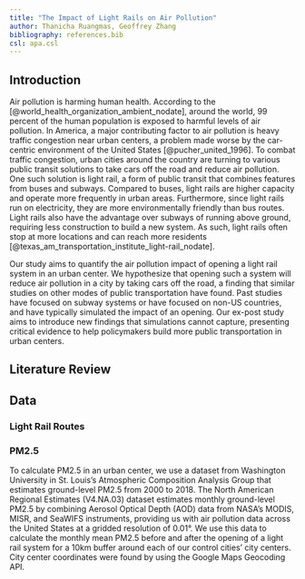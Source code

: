 ---
title: "The Impact of Light Rails on Air Pollution"
author: Thanicha Ruangmas, Geoffrey Zhang
bibliography: references.bib
csl: apa.csl
---

## Introduction

Air pollution is harming human health. According to the [@world_health_organization_ambient_nodate], around the world, 99 percent of the human population is exposed to harmful levels of air pollution. In America, a major contributing factor to air pollution is heavy traffic congestion near urban centers, a problem made worse by the car-centric environment of the United States [@pucher_united_1996]. To combat traffic congestion, urban cities around the country are turning to various public transit solutions to take cars off the road and reduce air pollution. One such solution is light rail, a form of public transit that combines features from buses and subways. Compared to buses, light rails are higher capacity and operate more frequently in urban areas. Furthermore, since light rails run on electricity, they are more environmentally friendly than bus routes. Light rails also have the advantage over subways of running above ground, requiring less construction to build a new system. As such, light rails often stop at more locations and can reach more residents [@texas_am_transportation_institute_light-rail_nodate].

Our study aims to quantify the air pollution impact of opening a light rail system in an urban center. We hypothesize that opening such a system will reduce air pollution in a city by taking cars off the road, a finding that similar studies on other modes of public transportation have found. Past studies have focused on subway systems or have focused on non-US countries, and have typically simulated the impact of an opening. Our ex-post study aims to introduce new findings that simulations cannot capture, presenting critical evidence to help policymakers build more public transportation in urban centers.

<!--# TR will describe Identification Strategy -->

## Literature Review

<!--# Add Literature Review here -->

## Data

### Light Rail Routes

<!--# GZ explain why the four cities were chosen -->

### PM2.5

To calculate PM2.5 in an urban center, we use a dataset from Washington University in St. Louis's Atmospheric Composition Analysis Group that estimates ground-level PM2.5 from 2000 to 2018. The North American Regional Estimates (V4.NA.03) dataset estimates monthly ground-level PM2.5 by combining Aerosol Optical Depth (AOD) data from NASA's MODIS, MISR, and SeaWIFS instruments, providing us with air pollution data across the United States at a gridded resolution of 0.01°. We use this data to calculate the monthly mean PM2.5 before and after the opening of a light rail system for a 10km buffer around each of our control cities' city centers. City center coordinates were found by using the Google Maps Geocoding API.
